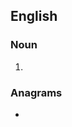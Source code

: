 ==English==

===Noun===
{{head|en|noun form}}

# {{plural of|wastrel|lang=en}}

===Anagrams===
* {{anagrams|en|a=aelrsstw|wartless|wrastles}}
